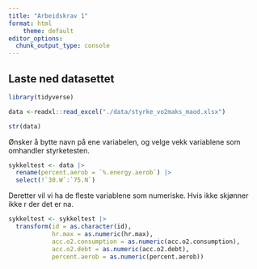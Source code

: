 ```yaml
---
title: "Arbeidskrav 1"
format: html
    theme: default
editor_options: 
  chunk_output_type: console
---
```



## Laste ned datasettet
```r
library(tidyverse) 

data <-readxl::read_excel("./data/styrke_vo2maks_maod.xlsx")

str(data)
```


Ønsker å bytte navn på ene variabelen, og velge vekk variablene som 
omhandler styrketesten. 
```r
sykkeltest <- data |> 
  rename(percent.aerob = `%.energy.aerob`) |> 
  select(!`30.W`:`75.N`)
```


Deretter vil vi ha de fleste variablene som numeriske. 
Hvis ikke skjønner ikke r der det er na. 

```r
sykkeltest <- sykkeltest |> 
  transform(id = as.character(id), 
            hr.max = as.numeric(hr.max), 
            acc.o2.consumption = as.numeric(acc.o2.consumption), 
            acc.o2.debt = as.numeric(acc.o2.debt), 
            percent.aerob = as.numeric(percent.aerob)) 
  
```





